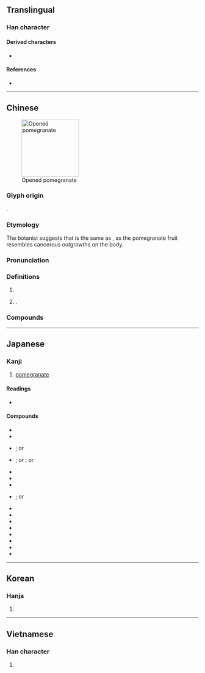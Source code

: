 {{character info}}
==Translingual==

===Han character===
{{Han char|rn=75|rad=木|as=10|sn=14|four=47962|canj=DHHW|ids=⿰木留}}

====Derived characters====
* {{l|mul|[[籕]], [[𡂆]]}}

====References====
* {{Han ref|kx=0544.240|dkj=15280|dj=0932.080|hdz=21267.050|uh=69B4|ud=27060|bh=BA68|bd=47720}}

----

==Chinese==
{{zh-forms|ss=𰗶|alt=橊}}
[[File:Pomegranate DSW.JPG|thumb|150px|right|Opened pomegranate]]

===Glyph origin===
{{Han etym}}
{{Han compound|木|留|ls=psc|c1=s|c2=p}}.

===Etymology===
The botanist {{w|Li Shizhen}} suggests that {{lang|zh|榴}} is the same as {{och-l|瘤|lump, tumour}}, as the pomegranate fruit resembles cancerous outgrowths on the body.

===Pronunciation===
{{zh-pron
|m=liú
|m-s=niu1
|c=lau4
|c-t=
|g=
|h=pfs=liù
|j=
|md=liù
|mn=liû
|mn-t=liu5
|w=3lieu
|x=
|mc=y
|oc=y
|cat=n,pn
}}

===Definitions===
{{zh-hanzi}}

# {{zh-short|石榴|[[pomegranate]]}}
# {{surname|zh}}.

===Compounds===
{{zh-der|安石榴|楠榴|榴月|榴火|榴彈炮|榴彈|榴花|榴炮|石榴裙|石榴|朱脣榴齒|番石榴|手榴彈|榴霰彈|榴槤|若榴|鎗榴彈|榴蓮|榴連:liúlián}}

----

==Japanese==

===Kanji===
{{ja-kanji|grade=|rs=木10}}

# [[pomegranate]]

====Readings====
* {{ja-readings
|goon=る
|kanon=りゅう<りう
|kun=ざくろ-
}}

====Compounds====
{{der-top|Compounds with 榴}}
{{top2}}
* {{ja-r|崖石榴|いたびかずら}}
* {{ja-r|若榴|ざくろ}}
* {{ja-r|柘榴|ざくろ}}; or {{ja-r|柘榴|じゃくろ}}
* {{ja-r|石榴|ざくろ}}; or {{ja-r|石榴|せきりゅう}}; or {{ja-r|石榴|じゃくろ}}
* {{ja-r|石榴石|ざくろいし}}
* {{ja-r|石榴口|ざくろぐち}}
* {{ja-r|石榴鼻|ざくろばな}}
* {{ja-r|手榴弾|しゅりゅうだん}}; or {{ja-r|手榴弾|てりゅうだん}}
{{mid2}}
* {{ja-r|海石榴|つばき}}
* {{ja-r|花柘榴|はなざくろ}}
* {{ja-r|蕃石榴|ばんじろう}}
* {{ja-r|榴輝岩|りゅうきがん}}
* {{ja-r|榴散弾|りゅうさんだん}}
* {{ja-r|榴霰弾|りゅうさんだん}}
* {{ja-r|榴弾|りゅうだん}}
* {{ja-r|榴弾砲|りゅうだんほう}}
{{bottom}}
{{der-bottom}}

----

==Korean==

===Hanja===
{{ko-hanja|hangeul=[[류]]>[[유]]|eumhun=|rv=ryu>yu|mr=ryu>yu|y=lyu>yu}}

# {{rfdef|ko|sort=木10}}

----

==Vietnamese==

===Han character===
{{vi-readings|reading=lựu|rs=木10}}

# {{rfdef|vi|sort=木10}}